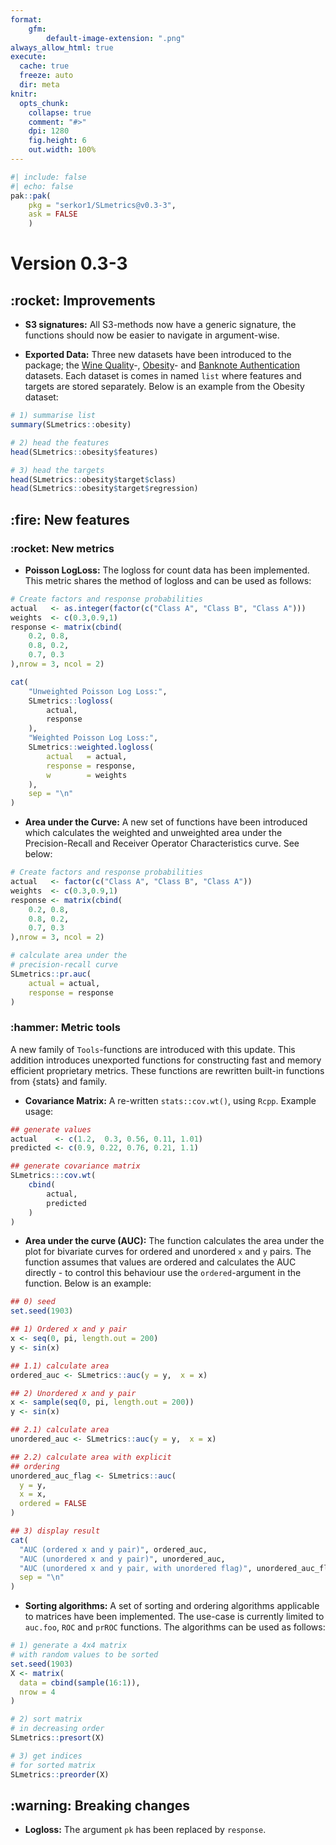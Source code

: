 ```yaml
---
format:
    gfm:
        default-image-extension: ".png"
always_allow_html: true
execute:
  cache: true
  freeze: auto
  dir: meta
knitr:
  opts_chunk:
    collapse: true
    comment: "#>"
    dpi: 1280
    fig.height: 6
    out.width: 100%
---
```


```r
#| include: false
#| echo: false
pak::pak(
    pkg = "serkor1/SLmetrics@v0.3-3", 
    ask = FALSE
    )
```

# Version 0.3-3

## :rocket: Improvements

* **S3 signatures:** All S3-methods now have a generic signature, the functions should now be easier to navigate in  argument-wise.

* **Exported Data:** Three new datasets have been introduced to the package; the [Wine Quality](https://archive.ics.uci.edu/dataset/186/wine+quality)-, [Obesity](https://archive.ics.uci.edu/dataset/544/estimation+of+obesity+levels+based+on+eating+habits+and+physical+condition)- and [Banknote Authentication](https://archive.ics.uci.edu/dataset/267/banknote+authentication) datasets. Each dataset is comes in named `list` where features and targets are stored separately. Below is an example from the Obesity dataset:

```r
# 1) summarise list
summary(SLmetrics::obesity)

# 2) head the features
head(SLmetrics::obesity$features)

# 3) head the targets
head(SLmetrics::obesity$target$class)
head(SLmetrics::obesity$target$regression)
```

## :fire: New features

### :rocket: New metrics

* **Poisson LogLoss:** The logloss for count data has been implemented. This metric shares the method of logloss and can be used as follows:

```r
# Create factors and response probabilities
actual   <- as.integer(factor(c("Class A", "Class B", "Class A")))
weights  <- c(0.3,0.9,1) 
response <- matrix(cbind(
    0.2, 0.8,
    0.8, 0.2,
    0.7, 0.3
),nrow = 3, ncol = 2)

cat(
    "Unweighted Poisson Log Loss:",
    SLmetrics::logloss(
        actual,
        response
    ),
    "Weighted Poisson Log Loss:",
    SLmetrics::weighted.logloss(
        actual   = actual,
        response = response,
        w        = weights
    ),
    sep = "\n"
)
```

* **Area under the Curve:** A new set of functions have been introduced which calculates the weighted and unweighted area under the Precision-Recall and Receiver Operator Characteristics curve. See below:

```r
# Create factors and response probabilities
actual   <- factor(c("Class A", "Class B", "Class A"))
weights  <- c(0.3,0.9,1) 
response <- matrix(cbind(
    0.2, 0.8,
    0.8, 0.2,
    0.7, 0.3
),nrow = 3, ncol = 2)

# calculate area under the 
# precision-recall curve
SLmetrics::pr.auc(
    actual = actual,
    response = response
)
```

### :hammer: Metric tools

A new family of `Tools`-functions are introduced with this update. This addition introduces unexported functions for constructing fast and memory efficient proprietary metrics. These functions are rewritten built-in functions from {stats} and family.

* **Covariance Matrix:** A re-written `stats::cov.wt()`, using `Rcpp`. Example usage:

```r
## generate values
actual    <- c(1.2,  0.3, 0.56, 0.11, 1.01)
predicted <- c(0.9, 0.22, 0.76, 0.21, 1.1) 

## generate covariance matrix
SLmetrics:::cov.wt(
    cbind(
        actual,
        predicted
    )
)
```

* **Area under the curve (AUC):** The function calculates the area under the plot for bivariate curves for ordered and unordered `x` and `y` pairs. The function assumes that values are ordered and calculates the AUC directly - to control this behaviour use the `ordered`-argument in the function. Below is an example:

```r
## 0) seed
set.seed(1903)

## 1) Ordered x and y pair
x <- seq(0, pi, length.out = 200)
y <- sin(x)

## 1.1) calculate area
ordered_auc <- SLmetrics::auc(y = y,  x = x)

## 2) Unordered x and y pair
x <- sample(seq(0, pi, length.out = 200))
y <- sin(x)

## 2.1) calculate area
unordered_auc <- SLmetrics::auc(y = y,  x = x)

## 2.2) calculate area with explicit
## ordering
unordered_auc_flag <- SLmetrics::auc(
  y = y,
  x = x,
  ordered = FALSE
)

## 3) display result
cat(
  "AUC (ordered x and y pair)", ordered_auc,
  "AUC (unordered x and y pair)", unordered_auc,
  "AUC (unordered x and y pair, with unordered flag)", unordered_auc_flag,
  sep = "\n"
)
```

* **Sorting algorithms:** A set of sorting and ordering algorithms applicable to matrices have been implemented. The use-case is currently limited to `auc.foo`, `ROC` and `prROC` functions. The algorithms can be used as follows:

```r
# 1) generate a 4x4 matrix
# with random values to be sorted
set.seed(1903)
X <- matrix(
  data = cbind(sample(16:1)),
  nrow = 4
)

# 2) sort matrix
# in decreasing order
SLmetrics::presort(X)

# 3) get indices 
# for sorted matrix
SLmetrics::preorder(X)
```

## :warning: Breaking changes

* **Logloss:** The argument `pk` has been replaced by `response`.